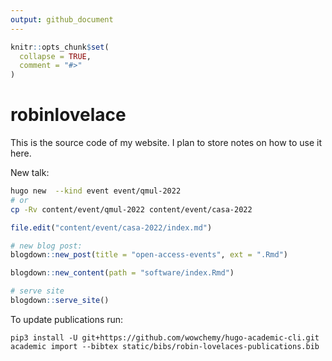 ```yaml
---
output: github_document
---
```


<!-- README.md is generated from README.Rmd. Please edit that file -->

```r
knitr::opts_chunk$set(
  collapse = TRUE,
  comment = "#>"
)
```


# robinlovelace

This is the source code of my website.
I plan to store notes on how to use it here.

New talk:


```bash
hugo new  --kind event event/qmul-2022
# or
cp -Rv content/event/qmul-2022 content/event/casa-2022
```

```r
file.edit("content/event/casa-2022/index.md")

# new blog post:
blogdown::new_post(title = "open-access-events", ext = ".Rmd")

blogdown::new_content(path = "software/index.Rmd")

# serve site
blogdown::serve_site()
```

To update publications run:

```
pip3 install -U git+https://github.com/wowchemy/hugo-academic-cli.git
academic import --bibtex static/bibs/robin-lovelaces-publications.bib
```


